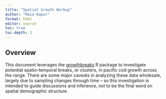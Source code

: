 ```yaml
---
title: "Spatial Growth Workup"
author: "Maia Kapur"
format: html
editor: source
toc: true
toc-depth: 2
---
```


## Overview
This document leverages the [growthbreaks](https://github.com/afsc-assessments/growthbreaks) R package to investigate potential spatio-temporal breaks, or clusters, in pacific cod growth across the range. There are some major caveats in analyzing these data wholesale, largely due to sampling changes through time -- so this investigation is intended to guide discussions and inference, *not* to be the final word on spatial demographic structure.


